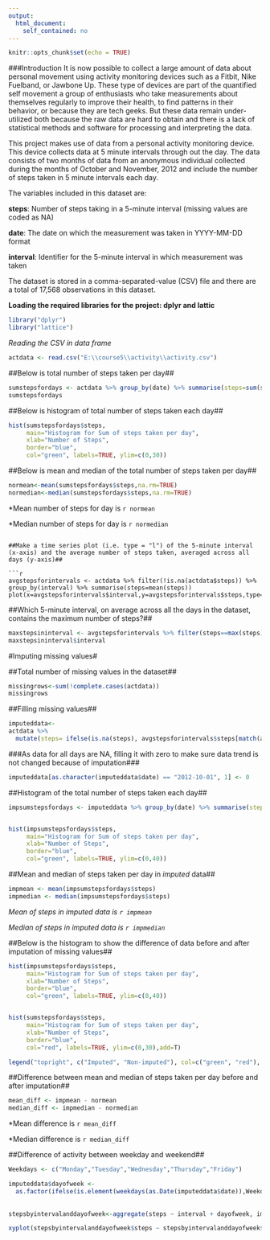 ---
output: 
  html_document: 
    self_contained: no
---


```{r setup, include=TRUE,fig.width=10, fig.height=5,fig.path='figures/',dev=c('png', 'pdf')}
knitr::opts_chunk$set(echo = TRUE)

```

###Introduction
It is now possible to collect a large amount of data about personal movement using activity monitoring devices such as a Fitbit, Nike Fuelband, or Jawbone Up. These type of devices are part of the quantified self movement a group of enthusiasts who take measurements about themselves regularly to improve their health, to find patterns in their behavior, or because they are tech geeks. But these data remain under-utilized both because the raw data are hard to obtain and there is a lack of statistical methods and software for processing and interpreting the data.

This project makes use of data from a personal activity monitoring device. This device collects data at 5 minute intervals through out the day. The data consists of two months of data from an anonymous individual collected during the months of October and November, 2012 and include the number of steps taken in 5 minute intervals each day.

The variables included in this dataset are:

**steps**: Number of steps taking in a 5-minute interval (missing values are coded as NA)

**date**: The date on which the measurement was taken in YYYY-MM-DD format

**interval**: Identifier for the 5-minute interval in which measurement was taken

The dataset is stored in a comma-separated-value (CSV) file and there are a total of 17,568 observations in this dataset.


**Loading the required libraries for the project: dplyr and lattic**
```{r}
library("dplyr")
library("lattice")
```

*Reading the CSV in data frame*
```{r}
actdata <- read.csv("E:\\course5\\activity\\activity.csv")
```

##Below is total number of steps taken per day##
```{r}
sumstepsfordays <- actdata %>% group_by(date) %>% summarise(steps=sum(steps))
sumstepsfordays
```
##Below is histogram of total number of steps taken each day##
```{r 'stpstknperday',fig.width=10, fig.height=5,fig.path='figures/',dev=c('png')}
hist(sumstepsfordays$steps,
     main="Histogram for Sum of steps taken per day",
     xlab="Number of Steps",
     border="blue",
     col="green", labels=TRUE, ylim=c(0,30))

```


##Below is mean and median of the total number of steps taken per day##
```{r}

normean<-mean(sumstepsfordays$steps,na.rm=TRUE)
normedian<-median(sumstepsfordays$steps,na.rm=TRUE)
```

*Mean number of steps for day is `r normean`

*Median number of steps for day is `r normedian`


```

##Make a time series plot (i.e. type = "l") of the 5-minute interval (x-axis) and the average number of steps taken, averaged across all days (y-axis)##

```{r 'avgstpstknperintrvl',fig.width=10, fig.height=5,fig.path='figures/',dev=c('png')}
avgstepsforintervals <- actdata %>% filter(!is.na(actdata$steps)) %>% group_by(interval) %>% summarise(steps=mean(steps))
plot(x=avgstepsforintervals$interval,y=avgstepsforintervals$steps,type="l",ylim=c(0,200))

```

##Which 5-minute interval, on average across all the days in the dataset, contains the maximum number of steps?##
```{r}
maxstepsininterval <- avgstepsforintervals %>% filter(steps==max(steps))
maxstepsininterval$interval
```

#Imputing missing values#

##Total number of missing values in the dataset##
```{r}
missingrows<-sum(!complete.cases(actdata))
missingrows

```
##Filling missing values##
```{r}
imputeddata<-
actdata %>% 
  mutate(steps= ifelse(is.na(steps), avgstepsforintervals$steps[match(actdata$interval,avgstepsforintervals$interval)], steps))


```

###As data for all days are NA, filling it with zero to make sure data trend is not changed because of imputation###
```{r}
imputeddata[as.character(imputeddata$date) == "2012-10-01", 1] <- 0


```

##Histogram of the total number of steps taken each day##
```{r 'stpstknperdyaftrimptngmssngval',fig.width=10, fig.height=5,fig.path='figures/',dev=c('png')}
impsumstepsfordays <- imputeddata %>% group_by(date) %>% summarise(steps=sum(steps))


hist(impsumstepsfordays$steps,
     main="Histogram for Sum of steps taken per day",
     xlab="Number of Steps",
     border="blue",
     col="green", labels=TRUE, ylim=c(0,40))

```

##Mean and median of steps taken per day in *imputed* data##
```{r}
impmean <- mean(impsumstepsfordays$steps)
impmedian <- median(impsumstepsfordays$steps)
```
*Mean of steps in imputed data is `r impmean`*

*Median of steps in imputed data is `r impmedian`*

##Below is the histogram to show the difference of data before and after imputation of missing values##
```{r 'diffbtwimptdandnonimptddata',fig.width=10, fig.height=5,fig.path='figures/',dev=c('png')}
hist(impsumstepsfordays$steps,
     main="Histogram for Sum of steps taken per day",
     xlab="Number of Steps",
     border="blue",
     col="green", labels=TRUE, ylim=c(0,40))


hist(sumstepsfordays$steps,
     main="Histogram for Sum of steps taken per day",
     xlab="Number of Steps",
     border="blue",
     col="red", labels=TRUE, ylim=c(0,30),add=T)

legend("topright", c("Imputed", "Non-imputed"), col=c("green", "red"), lwd=10)
```


##Difference between mean and median of steps taken per day before and after imputation##
```{r}
mean_diff <- impmean - normean
median_diff <- impmedian - normedian
```
*Mean difference is `r mean_diff`

*Median difference is `r median_diff`


##Difference of activity between weekday and weekend##
```{r 'diffbeforeandafterimputation',fig.width=10, fig.height=5,fig.path='figures/',dev=c('png')}
Weekdays <- c("Monday","Tuesday","Wednesday","Thursday","Friday")

imputeddata$dayofweek <- 
  as.factor(ifelse(is.element(weekdays(as.Date(imputeddata$date)),Weekdays),"weekday","weekend"))
            
            
stepsbyintervalanddayofweek<-aggregate(steps ~ interval + dayofweek, imputeddata, mean)

xyplot(stepsbyintervalanddayofweek$steps ~ stepsbyintervalanddayofweek$interval|stepsbyintervalanddayofweek$dayofweek, main="Average Steps per Day by Interval",xlab="Interval", ylab="Steps",layout=c(1,2), type="l")


```